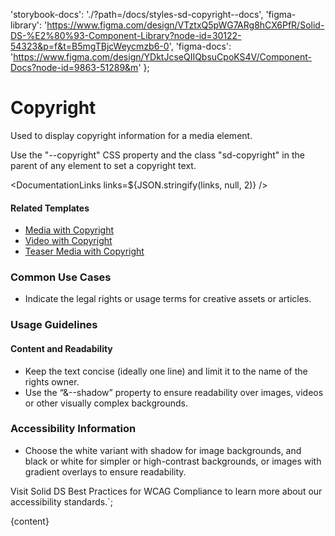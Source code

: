 

  'storybook-docs': './?path=/docs/styles-sd-copyright--docs',
  'figma-library':
    'https://www.figma.com/design/VTztxQ5pWG7ARg8hCX6PfR/Solid-DS-%E2%80%93-Component-Library?node-id=30122-54323&p=f&t=B5mgTBjcWeycmzb6-0',
  'figma-docs': 'https://www.figma.com/design/YDktJcseQIIQbsuCpoKS4V/Component-Docs?node-id=9863-51289&m'
};

# Copyright

Used to display copyright information for a media element.

Use the "--copyright" CSS property and the class "sd-copyright" in the parent of any element to set a copyright text.

<DefaultStory />

<DocumentationLinks links=${JSON.stringify(links, null, 2)} />

#### Related Templates

- [Media with Copyright](./?path=/docs/templates-media--docs#copyright)
- [Video with Copyright](./?path=/docs/templates-video--docs#video%20element%20with%20copyright)
- [Teaser Media with Copyright](./?path=/docs/templates-teaser-media--docs#teaser%20media%20with%20copyright)

### Common Use Cases

- Indicate the legal rights or usage terms for creative assets or articles.

### Usage Guidelines

#### Content and Readability

- Keep the text concise (ideally one line) and limit it to the name of the rights owner.
- Use the “&--shadow” property to ensure readability over images, videos or other visually complex backgrounds.

### Accessibility Information

- Choose the white variant with shadow for image backgrounds, and black or white for simpler or high-contrast backgrounds, or images with gradient overlays to ensure readability.

Visit <sd-link href="https://www.figma.com/design/YDktJcseQIIQbsuCpoKS4V/Component-Docs?node-id=10708-5011&t=Z1FxSGWkmXG5r5sw-4" target="_blank">Solid DS Best Practices for WCAG Compliance</sd-link> to learn more about our accessibility standards.`;

<Meta title="Styles/sd-copyright/Overview" />

<OverviewFormatter story={SdCopyrightStories.Default}>{content}</OverviewFormatter>
